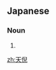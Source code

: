 ==Japanese==
{{ja-kanjitab|sort=あまがつ|yomi=irr}}

===Noun===
{{ja-noun|あまがつ}}

# {{alternative spelling of|lang=ja|天児}}

[[zh:天倪]]